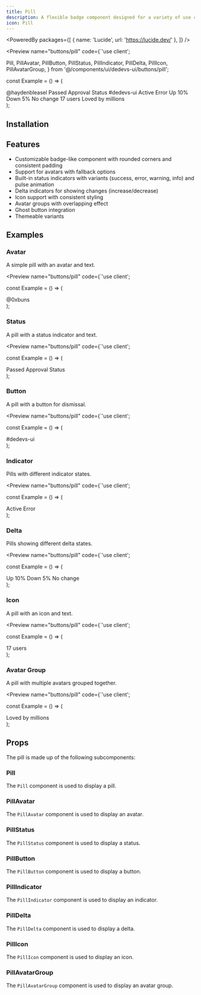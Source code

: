 ```yaml
---
title: Pill
description: A flexible badge component designed for a variety of use cases.
icon: Pill
---
```


<PoweredBy packages={[
  { name: 'Lucide', url: 'https://lucide.dev/' },
]} />

<Preview name="buttons/pill" code={`'use client';

  Pill,
  PillAvatar,
  PillButton,
  PillStatus,
  PillIndicator,
  PillDelta,
  PillIcon,
  PillAvatarGroup,
} from '@/components/ui/dedevs-ui/buttons/pill';

const Example = () => (
  <div className="flex w-full h-screen items-center justify-center p-8 bg-primary text-primary-foreground">
    <div className="flex flex-wrap gap-2 items-center justify-center">
      <Pill>
        <PillAvatar src="https://pbs.twimg.com/profile_images/1748718473595789312/PbqJh9hk_400x400.jpg" fallback="BD" />
        @haydenbleasel
      </Pill>
      <Pill>
        <PillStatus>
          <CheckCircleIcon size={12} className="text-emerald-500" />
          Passed
        </PillStatus>
        Approval Status
      </Pill>
      <Pill>
        #dedevs-ui
        <PillButton variant="ghost" size="icon">
          <XIcon size={12} />
        </PillButton>
      </Pill>
      <Pill>
        <PillIndicator variant="success" pulse />
        Active
      </Pill>
      <Pill>
        <PillIndicator variant="error" />
        Error
      </Pill>
      <Pill>
        <PillDelta delta={10} />
        Up 10%
      </Pill>
      <Pill>
        <PillDelta delta={-5} />
        Down 5%
      </Pill>
      <Pill>
        <PillDelta delta={0} />
        No change
      </Pill>
      <Pill>
        <PillIcon icon={UsersIcon} />
        17 users
      </Pill>
      <Pill>
        <PillAvatarGroup>
          <PillAvatar src="https://pbs.twimg.com/profile_images/1748718473595789312/PbqJh9hk_400x400.jpg" fallback="BD" />
          <PillAvatar src="https://pbs.twimg.com/profile_images/1593304942210478080/TUYae5z7_400x400.jpg" fallback="SC" />
          <PillAvatar src="https://pbs.twimg.com/profile_images/1862717563311968256/xfgt1L9l_400x400.jpg" fallback="LR" />
        </PillAvatarGroup>
        Loved by millions
      </Pill>
    </div>
  </div>
);


## Installation

<Installer packageName="buttons/pill" />

## Features

- Customizable badge-like component with rounded corners and consistent padding
- Support for avatars with fallback options
- Built-in status indicators with variants (success, error, warning, info) and pulse animation
- Delta indicators for showing changes (increase/decrease)
- Icon support with consistent styling
- Avatar groups with overlapping effect
- Ghost button integration
- Themeable variants

## Examples

### Avatar

A simple pill with an avatar and text.

<Preview name="buttons/pill" code={`'use client';


const Example = () => (
  <div className="flex w-full items-center justify-center p-8 h-screen bg-primary text-primary-foreground">
    <Pill>
      <PillAvatar src="https://x.com/0xbuns/photo" fallback="BD" />
      @0xbuns
    </Pill>
  </div>
);


### Status

A pill with a status indicator and text.

<Preview name="buttons/pill" code={`'use client';


const Example = () => (
  <div className="flex w-full items-center justify-center p-8 h-screen bg-primary text-primary-foreground">
    <Pill>
      <PillStatus>
        <CheckCircleIcon size={12} className="text-emerald-500" />
        Passed
      </PillStatus>
      Approval Status
    </Pill>
  </div>
);


### Button

A pill with a button for dismissal.

<Preview name="buttons/pill" code={`'use client';


const Example = () => (
  <div className="flex w-full items-center justify-center p-8 h-screen bg-primary text-primary-foreground">
    <Pill>
      #dedevs-ui
      <PillButton variant="ghost" size="icon">
        <XIcon size={12} />
      </PillButton>
    </Pill>
  </div>
);


### Indicator

Pills with different indicator states.

<Preview name="buttons/pill" code={`'use client';


const Example = () => (
  <div className="flex w-full items-center justify-center gap-2 p-8 h-screen bg-primary text-primary-foreground">
    <Pill>
      <PillIndicator variant="success" pulse />
      Active
    </Pill>
    <Pill>
      <PillIndicator variant="error" />
      Error
    </Pill>
  </div>
);


### Delta

Pills showing different delta states.

<Preview name="buttons/pill" code={`'use client';


const Example = () => (
  <div className="flex w-full items-center justify-center gap-2 p-8 h-screen bg-primary text-primary-foreground">
    <Pill>
      <PillDelta delta={10} />
      Up 10%
    </Pill>
    <Pill>
      <PillDelta delta={-5} />
      Down 5%
    </Pill>
    <Pill>
      <PillDelta delta={0} />
      No change
    </Pill>
  </div>
);


### Icon

A pill with an icon and text.

<Preview name="buttons/pill" code={`'use client';


const Example = () => (
  <div className="flex w-full items-center justify-center p-8 h-screen bg-primary text-primary-foreground">
    <Pill>
      <PillIcon icon={UsersIcon} />
      17 users
    </Pill>
  </div>
);


### Avatar Group

A pill with multiple avatars grouped together.

<Preview name="buttons/pill" code={`'use client';


const Example = () => (
  <div className="flex w-full items-center justify-center p-8 h-screen bg-primary text-primary-foreground">
    <Pill>
      <PillAvatarGroup>
        <PillAvatar src="https://x.com/0xbuns/photo" fallback="BD" />
        <PillAvatar src="https://pbs.twimg.com/profile_images/1748718473595789312/PbqJh9hk_400x400.jpg" fallback="HB" />
        <PillAvatar src="https://pbs.twimg.com/profile_images/1593304942210478080/TUYae5z7_400x400.jpg" fallback="SC" />
        <PillAvatar src="https://pbs.twimg.com/profile_images/1862717563311968256/xfgt1L9l_400x400.jpg" fallback="LR" />
      </PillAvatarGroup>
      Loved by millions
    </Pill>
  </div>
);



## Props

The pill is made up of the following subcomponents:

### Pill

The `Pill` component is used to display a pill.

<AutoTypeTable path="node_modules/@repo/buttons/pill.tsx" name="PillProps" />

### PillAvatar

The `PillAvatar` component is used to display an avatar.

<AutoTypeTable path="node_modules/@repo/buttons/pill.tsx" name="PillAvatarProps" />

### PillStatus

The `PillStatus` component is used to display a status.

<AutoTypeTable path="node_modules/@repo/buttons/pill.tsx" name="PillStatusProps" />

### PillButton

The `PillButton` component is used to display a button.

<AutoTypeTable path="node_modules/@repo/buttons/pill.tsx" name="PillButtonProps" />

### PillIndicator

The `PillIndicator` component is used to display an indicator.

<AutoTypeTable path="node_modules/@repo/buttons/pill.tsx" name="PillIndicatorProps" />

### PillDelta

The `PillDelta` component is used to display a delta.

<AutoTypeTable path="node_modules/@repo/buttons/pill.tsx" name="PillDeltaProps" />

### PillIcon

The `PillIcon` component is used to display an icon.

<AutoTypeTable path="node_modules/@repo/buttons/pill.tsx" name="PillIconProps" />

### PillAvatarGroup

The `PillAvatarGroup` component is used to display an avatar group.

<AutoTypeTable path="node_modules/@repo/buttons/pill.tsx" name="PillAvatarGroupProps" />